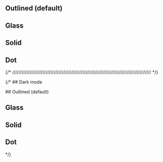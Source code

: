 
## Outlined (default) 
<DemoOutlinedBadge/>


## Glass
<DemoGlassBadge/>


## Solid
<DemoSolidBadge/>

## Dot
<DemoDotBadge/>

{/* /////////////////////////////////////////////////////////////////////////////////////// */}

{/* ## Dark mode

<div className="bg-gray-950 text-white p-4 rounded-md flex flex-col gap-4" data-scheme="dark">
## Outlined (default) 
<DemoOutlinedBadge/>


## Glass
<DemoGlassBadge/>


## Solid
<DemoSolidBadge/>

## Dot
<DemoDotBadge/>
</div> */}
